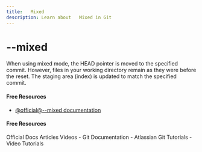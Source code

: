 ```yaml
---
title:   Mixed
description: Learn about   Mixed in Git
---
```


# --mixed

When using mixed mode, the HEAD pointer is moved to the specified commit. However, files in your working directory remain as they were before the reset. The staging area (index) is updated to match the specified commit.

#### Free Resources

- [@official@--mixed documentation](https://git-scm.com/docs/git-reset#Documentation/git-reset.txt---mixed)

#### Free Resources

<Tabs defaultValue="official">
<TabsList>
<TabsTrigger value="official">Official Docs</TabsTrigger>
<TabsTrigger value="article">Articles</TabsTrigger>
<TabsTrigger value="video">Videos</TabsTrigger>
</TabsList>

<TabsContent value="official">
- <Link href="https://git-scm.com/docs">Git Documentation</Link>
</TabsContent>
<TabsContent value="article">
- <Link href="https://www.atlassian.com/git/tutorials">Atlassian Git Tutorials</Link>
</TabsContent>
<TabsContent value="video">
- <Link href="https://www.youtube.com/results?search_query=git+--mixed+tutorial">Video Tutorials</Link>
</TabsContent>
</Tabs>

<Outlet path="4-git-advanced/tools/--mixed" />
